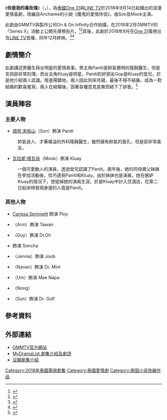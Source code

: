 {{Infobox Television
| show_name     = 你是我的毒玫瑰
| original_name =  {{lang|th|Love at First Hate – มารร้ายคู่หมายรัก}}
| image         = [[File:Love_At_First_Hate.png|250px]]
| caption       = 
| show_name_2   = 
| genre         = 浪漫喜劇
| format        = 
| based_on      = Ancharee《魔鬼的愛情伴侶》
| creator       = 
| developer     = 
| writer        = 
| director      = 潘·克萊恩格賴·薩昆
| starring      = [[頌恩·宋帕山|頌恩·宋帕山]]<br>[[瓦拉妮·塔瓦翁|瓦拉妮·塔瓦翁]]
| theme_music_composer = 
| opentheme            = 
| endtheme             = 
| composer             = 
| country       = {{THA}}
| location      = {{THA}}
| language      = [[泰語|泰語]]
| num_episodes  = 13
| runtime       = 45 - 48 分鐘
| company       = 
| producer      = 
| channel       = [[One_31|One 31]]<br>[[LINE_TV|LINE TV]]
| first_run     = {{THA}}
| first_aired   = {{Start date|2018|9|14}}
| last_aired    = {{End date|2018|12|7}}
| related       = 
| preceded_by   = 
| followed_by   = 
| website       = https://www.one31.net/shows/detail/224
| production_website = 
}}
《'''你是我的毒玫瑰'''》（{{lang-th|'''Love at First Hate – มารร้ายคู่หมายรัก'''}}，{{lang-en|Love at First Hate}}），為[[泰國|泰國]][[One_31|One 31]]與[[LINE_TV|LINE TV]]於2018年9月14日起播出的浪漫愛情喜劇，改編自Ancharee的小說《魔鬼的愛情伴侶》，由Son及Mook主演。

此劇由GMMTV與製作公司On & On Infinity合作拍攝，在2018年2月GMMTV的「Series X」活動上公開先導預告片。<ref>{{cite web |title=GMMTV SERIES X เปิดตัวซีรีส์สุดปังปี 2018 ทัพนักแสดงกว่า 80 ชีวิต |url=https://www.sanook.com/movie/75373/ |website=sanook.com |publisher=Sanook.com |accessdate=2020-06-21 |language=th |date=2018-02-02|archive-date=2020-11-03 |archive-url=https://web.archive.org/web/20201103192742/https://www.sanook.com/movie/75373/ |dead-url=no }}</ref><ref>{{cite web |title="จีเอ็มเอ็มทีวี" ยกขบวนนักแสดงเปิดตัว "GMMTV SERIES X" ปี 2018 สุดปัง!!! |url=https://mgronline.com/drama/detail/9610000010827 |website=mgronline.com |publisher=Mgronline |accessdate=2020-06-21 |language=th |date=01-02-2018 |archive-date=2020-12-10 |archive-url=https://web.archive.org/web/20201210195850/https://mgronline.com/drama/detail/9610000010827 |dead-url=no }}</ref>其後，此劇於2018年9月在[[One_31|One 31]]電視台及[[LINE_TV|LINE TV]]首播，同年12月終映。<ref>{{cite web |title=เรื่องย่อ : มารร้ายคู่หมายรัก Love At First Hate |url=https://www.springnews.co.th/entertain/fiction/345252 |website=springnews.co.th |publisher=Spring News |language=th |date=12-09-2018 |accessdate=2020-07-07 |archive-date=2020-06-23 |archive-url=https://web.archive.org/web/20200623011623/https://www.springnews.co.th/entertain/fiction/345252 |dead-url=no }}</ref><ref>{{cite web |title=ดราม่าส่งท้าย "มุก" ลุยเดี่ยว "คาริสา" เคลียร์เรื่องคลิปฉาว "สน" กลางงานแถลงข่าว!!! |url=https://www.ryt9.com/s/prg/2925185 |website=ryt9.com |publisher=RYT9 |language=th |date=06-12-2018 |accessdate=2020-07-07 |archive-date=2020-06-23 |archive-url=https://web.archive.org/web/20200623021321/https://www.ryt9.com/s/prg/2925185 |dead-url=no }}</ref>

== 劇情簡介 ==
此劇講述男醫生與女明星的愛情故事。男主角Paniti是帥氣聰明的隆胸醫生，但是言詞卻非常刻薄。而女主角Kluay是明星，Paniti的好朋友Gop是Kluay的堂兄，於是他介紹兩人認識。陰差陽錯地，兩人因此同床共寢，最後不得不結婚，成為一對結婚的歡喜冤家。兩人在結婚後，因著各種意見差異而結下了誤會。<ref>{{cite web|title=你是我的毒玫瑰|url=https://www.nowe.com/show/%E4%BD%A0%E6%98%AF%E6%88%91%E7%9A%84%E6%AF%92%E7%8E%AB%E7%91%B0_51011|website=NOW E|language=zh|date=2018|accessdate=2020-07-07|archive-date=2020-09-21|archive-url=https://web.archive.org/web/20200921085931/https://www.nowe.com/show/%E4%BD%A0%E6%98%AF%E6%88%91%E7%9A%84%E6%AF%92%E7%8E%AB%E7%91%B0_51011|dead-url=no}}</ref>

== 演員陣容 ==
{{small|註：括號內的演員姓名為小名。}}
=== 主要人物 ===
* [[頌恩·宋帕山|頌恩·宋帕山]]（Son）飾演 Paniti
: 帥氣迷人、才華橫溢的外科隆胸醫生，雖然擁有帥氣的面孔，但是卻非常毒舌。

* [[瓦拉妮·塔瓦翁|瓦拉妮·塔瓦翁]]（Mook）飾演 Kluay
: 一個可愛動人的演員，透過堂兄認識了Paniti。兩年後，她的同母異父妹妹在參加活動後，恰巧遇見Paniti和Kluay。由於妹妹也是演員，她在嫉妒Kluay的情況下，想毀掉她的演員生涯。於是Kluay中計入住酒店，在第二日起床時發現身邊的人竟是Paniti。

=== 其他人物 ===
* [[Carissa_Springett|Carissa Springett]] 飾演 Ploy 

* {{link-th|維拉育特·查蘇克|วีรยุทธ จันทร์สุข}}（Arm）飾演 Tawan 

* {{link-th|西瓦科恩·勒爾科喬特|ศิวกร เลิศชูโชติ}}（Guy）飾演 Dr.Oh

* {{link-th|徐智妍 (1986年)|ซอ จียอน|徐智妍}} 飾演 Soncha

* {{link-th|Watchara Sukchum|วัชระ สุขชุม}}（Jennie）飾演 Joob

* {{link-th|Phakjira Kanrattanasoot|ภัคจิรา กรรรัตนสูตร}}（Nanan）飾演 Dr. Mint

* {{link-th|阿帕喜理·尼低彭|อาภาศิริ นิติพน}}（Um）飾演 Mae Napa

* {{link-th|Tanongsak Supakan|ทนงศักดิ์ ศุภการ}}（Nong）

* {{link-th|Prachakorn Piyasakulkaew|ประชากร ปิยะสกุลแก้ว}}（Sun）飾演 Dr. Golf

== 參考資料 ==
{{reflist}}

== 外部連結 ==
* [https://www.one31.net/shows/detail/224 GMMTV官方網站] {{Wayback|url=https://www.one31.net/shows/detail/224 |date=20200621213005 }}{{th}}
* [https://mydramalist.com/27356-love-at-first-hate/ MyDramaList 劇集介紹及劇評] {{Wayback|url=https://mydramalist.com/27356-love-at-first-hate/ |date=20201201165143 }}{{en}}
* [https://movie.douban.com/subject/30346077/ 豆瓣劇集介紹] {{Wayback|url=https://movie.douban.com/subject/30346077/ |date=20200707082914 }}{{zh}}

{{GMMTV電視劇系列}}
[[Category:2018年泰國電視劇集|Category:2018年泰國電視劇集]]
[[Category:泰國愛情劇|Category:泰國愛情劇]]
[[Category:泰国小说改编作品|Category:泰国小说改编作品]]
